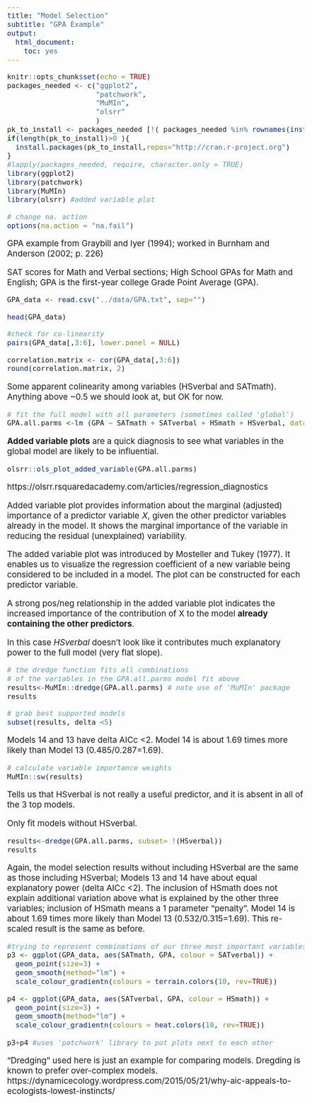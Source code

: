 ```yaml
---
title: "Model Selection"
subtitle: "GPA Example" 
output:
  html_document:
    toc: yes
---
```


<style type="text/css">
  body{
  font-size: 14pt;
}
</style>

```r
knitr::opts_chunk$set(echo = TRUE)
packages_needed <- c("ggplot2",
                     "patchwork",
                     "MuMIn",
                     "olsrr"
                     )
pk_to_install <- packages_needed [!( packages_needed %in% rownames(installed.packages())  )]
if(length(pk_to_install)>0 ){
  install.packages(pk_to_install,repos="http://cran.r-project.org")
}
#lapply(packages_needed, require, character.only = TRUE)
library(ggplot2)
library(patchwork)
library(MuMIn)
library(olsrr) #added variable plot
```

```r
# change na. action
options(na.action = "na.fail")
```
GPA example from Graybill and Iyer (1994); worked in Burnham and Anderson (2002; p. 226)

SAT scores for Math and Verbal sections; High School GPAs for Math and English; GPA is the first-year 
college Grade Point Average (GPA).

```r
GPA_data <- read.csv("../data/GPA.txt", sep="")
```

```r
head(GPA_data)
```


```r
#check for co-linearity
pairs(GPA_data[,3:6], lower.panel = NULL)
```
```r
correlation.matrix <- cor(GPA_data[,3:6])
round(correlation.matrix, 2)
```

Some apparent colinearity among variables (HSverbal and SATmath). Anything above ~0.5 we should look at, but OK for now.

```r
# fit the full model with all parameters (sometimes called 'global')
GPA.all.parms <-lm (GPA ~ SATmath + SATverbal + HSmath + HSverbal, data = GPA_data)
```

**Added variable plots** are a quick diagnosis to see what variables in the global
model are likely to be influential.

```r
olsrr::ols_plot_added_variable(GPA.all.parms)
```

https://olsrr.rsquaredacademy.com/articles/regression_diagnostics

Added variable plot provides information about the marginal (adjusted) importance of a predictor variable 𝑋, given the other predictor variables already in the model. It shows the marginal importance of the variable in reducing the residual (unexplained) variability.

The added variable plot was introduced by Mosteller and Tukey (1977). It enables us to visualize the regression coefficient of a new variable being considered to be included in a model. The plot can be constructed for each predictor variable.

A strong pos/neg relationship in the added variable plot indicates the increased importance of the contribution of X to the model **already containing the other predictors**.

In this case *HSverbal* doesn't look like it contributes much explanatory power to the full model (very flat slope).

```r
# the dredge function fits all combinations
# of the variables in the GPA.all.parms model fit above
results<-MuMIn::dredge(GPA.all.parms) # note use of 'MuMIn' package
results
```

```r
# grab best supported models
subset(results, delta <5)
```
Models 14 and 13 have delta AICc <2. Model 14 is about 1.69 times more likely than Model 13 (0.485/0.287=1.69).
```r
# calculate variable importance weights
MuMIn::sw(results)
```
Tells us that HSverbal is not really a useful predictor, and it is absent in all of the 3 top models.

Only fit models without HSverbal.

```r
results<-dredge(GPA.all.parms, subset= !(HSverbal))
results
```
Again, the model selection results without including HSverbal are the same as those including HSverbal; Models 13 and 14 have about equal explanatory power (delta AICc <2). The inclusion of HSmath does not explain additional variation above what is explained by the other three variables; inclusion of HSmath means a 1 parameter "penalty". Model 14 is about 1.69 times more likely than Model 13 (0.532/0.315=1.69). This re-scaled result is the same as before. 

```r
#trying to represent combinations of our three most important variables on predicting GPA
p3 <- ggplot(GPA_data, aes(SATmath, GPA, colour = SATverbal)) + 
  geom_point(size=3) +
  geom_smooth(method="lm") +
  scale_colour_gradientn(colours = terrain.colors(10, rev=TRUE))

p4 <- ggplot(GPA_data, aes(SATverbal, GPA, colour = HSmath)) + 
  geom_point(size=3) +
  geom_smooth(method="lm") +
  scale_colour_gradientn(colours = heat.colors(10, rev=TRUE))
                     
p3+p4 #uses 'patchwork' library to put plots next to each other
```

"Dredging" used here is just an example for comparing models. Dregding is known to prefer over-complex models.
https://dynamicecology.wordpress.com/2015/05/21/why-aic-appeals-to-ecologists-lowest-instincts/
